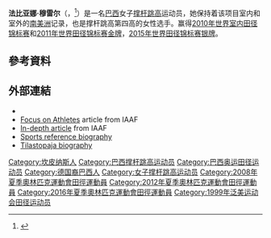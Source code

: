 {{Infobox sportsperson
| name                      = Fabiana Murer
| image                     = Fabiana Murer01.jpg
| image_size                = 
| alt                       = 
| caption                   = 
| real_name                 = 
| native_name               = 
| native_name_lang          = 
| romanizedname             = 
| english_name              = 
| birth_name                = 
| nationality               = {{BRA}}
| national_team             = {{BRA}}
| ethnicity                 = 
| hometown                  = 
| citizenship               = 
| birth_date                = {{Birth date and age|year=1981|month=3|day=16}}
| birth_place               = {{BRA}}聖保羅Campinas
| death_date                = 
| death_place               = 
| resting_place             = 
| resting_place_coordinates = 
| monuments                 = 
| residence                 = {{BRA}}聖保羅
| education                 = 
| alma_mater                = 
| occupation                = 
| years_active              = 1998 -
| agent                     = 
| height                    = {{height|m=1.72}}
| weight                    = {{weight|kg=57}}
| spouse                    = 
| country                   = {{BRA}}
| sport                     = 田徑
| position                  = 
| shoots                    = 
| catches                   = 
| disability                = 
| disability_class          = 
| weight_class              = 
| weight_class_type         = 
| rank                      = 
| event                     = 撐竿跳高
| collegeteam               = 
| league                    = 
| league_type               = 
| club                      = 
| team                      = 
| turnedpro                 = 
| former_partner            = 
| coach                     = 
| retired                   = 
| coaching                  = 
| worlds                    = 
{{ubl
|'''2000年世界青年田徑錦標賽'''：撐竿跳高第十名
|'''2006年IAAF世界田徑總決賽'''：撐竿跳高第五名
|'''2006年IAAF世界杯'''：撐竿跳高第二名
|'''2007年世界田徑錦標賽'''：撐竿跳高第六名
|'''2008年世界室內田徑錦標賽'''：撐竿跳高第三名
|'''2008年IAAF世界田徑總決賽'''：撐竿跳高第六名
|'''2009年世界田徑錦標賽'''：撐竿跳高第五名
|'''2010年世界室內田徑錦標賽'''：撐竿跳高第一名
|'''2010年IAAF洲際杯'''：撐竿跳高第三名
|'''2011年世界田徑錦標賽'''：撐竿跳高第一名
|'''2013年世界田徑錦標賽'''：撐竿跳高第五名
|'''2014年世界室內田徑錦標賽'''：撐竿跳高第四名
|'''2015年世界田徑錦標賽'''：撐竿跳高第二名
|'''2016年世界室內田徑錦標賽'''：撐竿跳高第六名
}}
| regionals                 = 
{{ubl
|'''1998年南美青年田徑錦標賽'''：撐竿跳高第一名
|'''1999年南美田徑錦標賽'''：撐竿跳高第三名
|'''1999年泛美青年田徑錦標賽'''：撐竿跳高第二名
|'''1999年泛美運動會'''：撐竿跳高第九名
|'''1999年南美青年田徑錦標賽'''：撐竿跳高第一名
|'''2000年伊比利美洲田徑錦標賽'''：撐竿跳高第五名
|'''2000年南美青年田徑錦標賽'''：撐竿跳高第一名
|'''2001年南美田徑錦標賽'''：撐竿跳高第六名
|'''2004年伊比利美洲田徑錦標賽'''：撐竿跳高第八名
|'''2005年南美田徑錦標賽'''：撐竿跳高第二名
|'''2006年伊比利美洲田徑錦標賽'''：撐竿跳高第一名
|'''2006年南美田徑錦標賽'''：撐竿跳高第一名
|'''2007年南美田徑錦標賽'''：撐竿跳高第一名
|'''2007年泛美運動會'''：撐竿跳高第一名
|'''2009年南美田徑錦標賽'''：撐竿跳高第一名
|'''2010年伊比利美洲田徑錦標賽'''：撐竿跳高第一名
|'''2011年南美田徑錦標賽'''：撐竿跳高第一名
|'''2011年泛美運動會'''：撐竿跳高第二名
|'''2015年泛美運動會'''：撐竿跳高第二名
|'''2016年伊比利美洲田徑錦標賽'''：撐竿跳高第一名
}}
| nationals                 = 
{{ubl
|'''2006年Athletissima'''：撐竿跳高第七名
|'''2006年Herculis'''：撐竿跳高第一名
|'''2006年VanDamme紀念賽'''：撐竿跳高第二名
|'''2008年Herculis'''：撐竿跳高第六名
|'''2008年VanDamme紀念賽'''：撐竿跳高第七名
|'''2010年Prefontaine經典賽'''：撐竿跳高第一名
|'''2011年Millrose運動會'''：撐竿跳高第一名
|'''2011年Prefontaine經典賽'''：撐竿跳高第三名
|'''2012年Prefontaine經典賽'''：撐竿跳高第一名
|'''2012年Herculis'''：撐竿跳高第五名
}}
| olympics                  = 
{{ubl
|'''2008年夏季奧林匹克運動會'''：撐竿跳高第十名
}}
| paralympics               = 
| commonwealth              = 
| highestranking            = 
| pb                        = 
{{ubl
|'''撐竿跳高'''：4.87公尺 （2016年 '''全國紀錄'''）
}}
| medaltemplates            = 
{{MedalCountry|{{BRA}}}}
{{MedalSport|女子田徑}}
{{MedalCompetition|南美青年田徑錦標賽}}
{{MedalGold|1998年阿根廷Córdoba|撐竿跳高}}
{{MedalGold|1999年智利Concepción|撐竿跳高}}
{{MedalGold|2000年巴西聖利奧波爾杜|撐竿跳高}}
{{MedalCompetition|泛美青年田徑錦標賽}}
{{MedalSilver|1999年美國佛羅里達州Tampa|撐竿跳高}}
{{MedalCompetition|南美田徑錦標賽}}
{{MedalBronze|1999年哥倫比亞波哥大|撐竿跳高}}
{{MedalSilver|2005年哥倫比亞Cali|撐竿跳高}}
{{MedalGold|2006年哥倫比亞Tunja|撐竿跳高}}
{{MedalGold|2007年巴西聖保羅|撐竿跳高}}
{{MedalGold|2009年秘魯利馬|撐竿跳高}}
{{MedalGold|2011年阿根廷布宜諾賽利斯|撐竿跳高}}
{{MedalCompetition|伊比利美洲田徑錦標賽}}
{{MedalGold|2006年美屬波多黎各Ponce|撐竿跳高}}
{{MedalGold|2010年西班牙安達盧西亞聖費爾南多|撐竿跳高}}
{{MedalGold|2016年巴西里約熱內盧|撐竿跳高}}
{{MedalCompetition|Herculis}}
{{MedalGold|2006年摩納哥芳特維耶|撐竿跳高}}
{{MedalCompetition|VanDamme紀念賽}}
{{MedalSilver|2006年比利時布魯塞爾|撐竿跳高}}
{{MedalCompetition|泛美運動會}}
{{MedalGold|2007年巴西里約熱內盧|撐竿跳高}}
{{MedalSilver|2011年墨西哥Guadalajara|撐竿跳高}}
{{MedalSilver|2015年加拿大安大略省多倫多|撐竿跳高}}
{{MedalCompetition|IAAF世界杯}}
{{MedalSilver|2006年希臘雅典|撐竿跳高}}
{{MedalCompetition|世界室內田徑錦標賽}}
{{MedalBronze|2008年西班牙Valencia|撐竿跳高}}
{{MedalGold|2010年卡達多哈|撐竿跳高}}
{{MedalCompetition|Prefontaine經典賽}}
{{MedalGold|2010年美國俄勒岡州雷恩縣尤金|撐竿跳高}}
{{MedalBronze|2011年美國俄勒岡州雷恩縣尤金|撐竿跳高}}
{{MedalGold|2012年美國俄勒岡州雷恩縣尤金|撐竿跳高}}
{{MedalCompetition|IAAF洲際杯}}
{{MedalBronze|2010年克羅埃西亞Split|撐竿跳高}}
{{MedalCompetition|Millrose運動會}}
{{MedalGold|2011年美國紐約|撐竿跳高}}
{{MedalCompetition|世界田徑錦標賽}}
{{MedalGold|2011年韓國大邱廣域市|撐竿跳高}}
{{MedalSilver|2015年中國北京市|撐竿跳高}}
| show-medals               = 
| updated                   = 2018年5月13日
}}
'''法比亚娜·穆雷尔'''（{{lang-pt|Fabiana de Almeida Murer}}，{{bd|1981年|3月16日||}}<ref name=bmf_01>{{Citation| title = A Equipe - Atletas Feminino - Perfil - Fabiana Murer| url = http://www.clubedeatletismo.org.br/bmf-bovespa/feminino/fabiana-murer-campea-mundial-indoor-e-da-diamond-leaguerecordista-192539-1.asp| publisher = Clube de Atletismo [[巴西證券交易所|巴西證券交易所]]| language = pt| accessdate = April 17, 2014| archive-date = 2018-03-17| archive-url = https://web.archive.org/web/20180317035639/http://www.clubedeatletismo.org.br/bmf-bovespa/feminino/fabiana-murer-campea-mundial-indoor-e-da-diamond-leaguerecordista-192539-1.asp| dead-url = no}}</ref>）是一名[[巴西|巴西]]女子[[撑杆跳高|撑杆跳高]]运动员，她保持着该项目室内和室外的[[南美洲|南美洲]]记录，也是撑杆跳高第四高的女性选手。赢得[[2010年世界室内田径锦标赛|2010年世界室内田径锦标赛]]和[[2011年世界田径锦标赛|2011年世界田径锦标赛]][[金牌|金牌]]，[[2015年世界田径锦标赛|2015年世界田径锦标赛]][[银牌|银牌]]。

== 參考資料 ==
{{Reflist}}

== 外部連結 ==
*{{IAAF name|134530}}
*[http://www.iaaf.org/news/athletes/newsid=40884.html Focus on Athletes] {{Wayback|url=http://www.iaaf.org/news/athletes/newsid=40884.html |date=20121023021821 }} article from IAAF
*[http://www.iaaf.org/news/kind=103/newsid=55461.html In-depth article] {{Wayback|url=http://www.iaaf.org/news/kind=103/newsid=55461.html |date=20121024054104 }} from IAAF
*[https://web.archive.org/web/20110916140440/http://www.sports-reference.com/olympics/athletes/mu/fabiana-murer-1.html Sports reference biography]
*[http://www.tilastopaja.org/db/atw.php?ID=5875&Season=2014&Odd=1 Tilastopaja biography]

{{Commons category|Fabiana Murer}}
{{s-start}}
{{s-ach|aw}}
{{succession box |
  | before = [[萨拉赫·梅内泽斯|萨拉赫·梅内泽斯]]
  | after = [[谢拉·卡斯特罗|谢拉·卡斯特罗]]
  | title = 年度巴西运动员
  | years = 2010, 2011
|}}
{{s-end}}
{{DEFAULTSORT:Murer, Fabiana}}

[[Category:坎皮纳斯人|Category:坎皮纳斯人]]
[[Category:巴西撑杆跳高运动员|Category:巴西撑杆跳高运动员]]
[[Category:巴西奥运田径运动员|Category:巴西奥运田径运动员]]
[[Category:德国裔巴西人|Category:德国裔巴西人]]
[[Category:女子撑杆跳高运动员|Category:女子撑杆跳高运动员]]
[[Category:2008年夏季奧林匹克運動會田徑運動員|Category:2008年夏季奧林匹克運動會田徑運動員]]
[[Category:2012年夏季奧林匹克運動會田徑運動員|Category:2012年夏季奧林匹克運動會田徑運動員]]
[[Category:2016年夏季奧林匹克運動會田徑運動員|Category:2016年夏季奧林匹克運動會田徑運動員]]
[[Category:1999年泛美运动会田径运动员|Category:1999年泛美运动会田径运动员]]